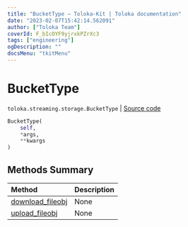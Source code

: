 ```yaml
---
title: "BucketType — Toloka-Kit | Toloka documentation"
date: "2023-02-07T15:42:14.562091"
author: ["Toloka Team"]
coverId: F_bIcOYF9yjrxkPZrXc3
tags: ["engineering"]
ogDescription: ""
docsMenu: "tkitMenu"
---
```


# BucketType
`toloka.streaming.storage.BucketType` | [Source code](https://github.com/Toloka/toloka-kit/blob/v1.1.3/src/streaming/storage.py#L148)

```python
BucketType(
    self,
    *args,
    **kwargs
)
```

## Methods Summary

| Method | Description |
| :------| :-----------|
[download_fileobj](/docs-new/toloka-kit/reference/toloka.streaming.storage.BucketType.download_fileobj)| None
[upload_fileobj](/docs-new/toloka-kit/reference/toloka.streaming.storage.BucketType.upload_fileobj)| None
